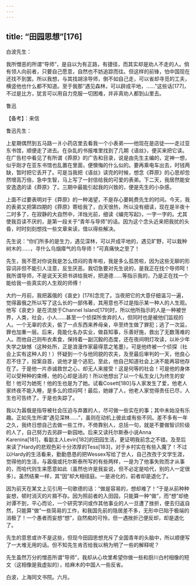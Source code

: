 ```yaml
---
---
---
```

title: “田园思想”[176]
---




白波先生：

我所憎恶的所谓“导师”，是自以为有正路，有捷径，而其实却是劝人不走的人。倘有领人向前者，只要自己愿意，自然也不妨追踪而往。但这样的前锋，怕中国现在还找不到罢。所以我想，与其找胡涂导师，倒不如自己走，可以省却寻觅的工夫，横竖他也什么都不知道。至于我那“遇见森林，可以辟成平地，……”这些话[177]，不过是比方，犹言可以用自力克服一切困难，并非真劝人都到山里去。

鲁迅





【备考】：来信


鲁迅先生：

上星期偶然到五马路一爿小药店里去看我一个小表弟——他现在是店徒——走过亚东书馆，顺便走了进去。在杂乱的书报堆里找到了几期《语丝》，便买来把它读。在广告栏中看见了有所谓《莽原》的广告和目录，说是由先生主编的，定神一想，似乎刚才在亚东书馆也乱置在里面，便懊悔的什么似的。要再乘电车出去，时钱两缺，暂时把它丢开了。可是当我把《语丝》读完的时候，想念《莽原》的心思却忽然增高万倍，急中生智，马上写了一封信给我的可爱的表弟。下二天，我居然能安安逸逸的读《莽原》了。三期中最能引起我的兴致的，便是先生的小杂感。

上面不过要表明对于《莽原》的一种渴望，不是存心要耗费先生的时间。今天，我的表弟又把第四期的《莽原》寄给我了，白天很热，所以没有细读，现在是半夜十二时多了，在寂静的大自然中，洋烛光前，细读《编完写起》，一字一字的。尤其使我百读不厌的，是第一段关于“青年与导师”的话。因为这个念头近来把我扰的头昏，时时刻刻想找一些文章来读，借以得些解决。

先生说：“你们所多的是生力，遇见深林，可以开成平地的，遇见旷野，可以栽种树木的……，寻什么乌烟瘴气的鸟导师！”可真痛快之至了！

先生，我不愿对你说我是怎么烦闷的青年啦，我是多么孤苦啦，因为这些无聊的形容词非但不能引人注意，反生厌恶。我切急要对先生说的，是我正在找个导师呵！我所谓导师，不是说天天把书讲给我听，把道德……等指示我的，乃是正在找一个能给我一些真实的人生观的师傅！

大约一月前，我把嚣俄的《哀史》[178]念完了。当夜把它的大意仔细温习一遍，觉得嚣俄之所以写了这么长的一部伟著，其用意也不过是指示某一种人的人生观。他写《哀史》是在流放于Channel Island[179]时，所以他所指示的人是一种被世界，人类，社会，小人……甚至一个侦探所舍弃的人，但同时也是被他们监视的人。一个无辜的农夫，偷了一点东西来养母亲，卒至终生做了罪犯；逃了一次监，罪也加重一层。后来，竟能化名办实业，做县知事，乐善好施，救出了无数落难的人。而他自己则布衣素食，保持着一副沉毅的态度，还在夜间明灯攻读，以补少年失学之缺憾（这种处所，正是浪漫作家最得意之笔墨）。可是他终被一个侦探（社会上实有这种人的！）怀疑到一个与他同貌的农夫，及至最后审判的一天，他良心忍不住了，投案自首，说他才是个逃犯。至此，他自己知道社会上决不能再容他存在了。于是他一片赤诚救世之心，却无人来接受！这是何等的社会！可是他的身体可以受种种的束缚，他的心却是活的！所以他想出了以一个私生女儿为终生的安慰！他可为她死！他的生也是为了她。试看Cosett[180]与人家发生了爱，他老人家终夜不能入睡，是多么的烦闷呵！最后，她嫁了人，他老人家觉得责任已尽，人生也可告终了。于是也失踪了。

我以为嚣俄是指导被社会压迫与弃置的人，尽可做一些实在的事；其中未始没有乐趣。正如先生所谓“遇见深林……”，虽则在动机上彼此或有些不同。差不多有一年之久，我终日想自己去做一些工作，不倚靠别人，总括一句，就是不要做智识阶级的人了，自己努力去另辟一新园地。后来又读托尔斯泰小说Anna Karenina[181]，看副主人Levin[182]的田园生活，更证明我前念之不错。及至后来读了Hardy的悲观色彩十分浓厚的Tess[183]，对于乡村实在有些入魔了！不过以Hardy的生活看来，勤勤恳恳的把Wessex写给了世人，自己孜孜于文学生涯，觉得他的生活，与嚣俄或托尔斯泰所写的有些两样，一是为了他事失败而才从事的，而哈代则生来愿意如此（虽然也许是我妄说，但不必定是哈代，别的人一定很多）。虽然结果一样，其“因”却大相径庭。一是进化的，前者却是退化了。

因为前天在某文上见引用一句歌德的话：“做是容易的，想却难了！”于是从前种种妄想，顿时消灭的片屑不存。因为照前者的入田园，只能算一种“做”，而“想”却绝对谭不到，平心而论，一个研究学问或作其他事业的人一旦遭了挫折，便去归返自然，只能算“做”一些简易的工作，和我国先前的隐居差不多，无形中已陷于极端的消极了！一个愚者而妄想“想”，自然痴的可怜，但一遇挫折己便反却，却是退化了。

先生的意思或许不是这些，但现今田园思想充斥了全国青年的头脑中，所以顺便写了一大堆无用的话。但不知先生肯否给我以稍为明了一些的解释呢？

先生虽然万分的憎恶所谓“导师”，我却从心坎里希望你做一些和厨川白村相像的短文（这相像是我虚拟的），给麻木的中国人一些反省。

白波，上海同文书院。六月。